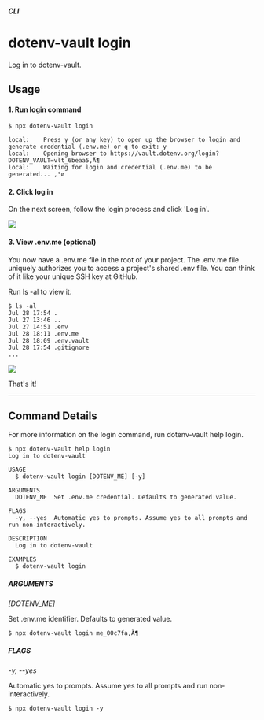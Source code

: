 ##### CLI
# dotenv-vault login

Log in to dotenv-vault.

## Usage

#### 1. Run login command

```
$ npx dotenv-vault login

local:    Press y (or any key) to open up the browser to login and generate credential (.env.me) or q to exit: y
local:    Opening browser to https://vault.dotenv.org/login?DOTENV_VAULT=vlt_6beaa5‚Ä¶
local:    Waiting for login and credential (.env.me) to be generated... ‚°ø
```

#### 2. Click log in

On the next screen, follow the login process and click 'Log in'.

![](/assets/img/cloudinary/dotenv-vault-login-2_vdb9sq.png)

#### 3. View .env.me (optional)

You now have a .env.me file in the root of your project. The .env.me file uniquely authorizes you to access a project's shared .env file. You can think of it like your unique SSH key at GitHub.

Run ls -al to view it.

```
$ ls -al
Jul 28 17:54 .
Jul 27 13:46 ..
Jul 27 14:51 .env
Jul 28 18:11 .env.me
Jul 28 18:09 .env.vault
Jul 28 17:54 .gitignore
...
```
![](/assets/img/cloudinary/dotenv-me_bsffi2.png)

That's it!

---

## Command Details

For more information on the login command, run dotenv-vault help login.

```
$ npx dotenv-vault help login
Log in to dotenv-vault

USAGE
  $ dotenv-vault login [DOTENV_ME] [-y]

ARGUMENTS
  DOTENV_ME  Set .env.me credential. Defaults to generated value.

FLAGS
  -y, --yes  Automatic yes to prompts. Assume yes to all prompts and run non-interactively.

DESCRIPTION
  Log in to dotenv-vault

EXAMPLES
  $ dotenv-vault login
```

##### ARGUMENTS

*[DOTENV_ME]*

Set .env.me identifier. Defaults to generated value.

```
$ npx dotenv-vault login me_00c7fa‚Ä¶
```

##### FLAGS

*-y, --yes*

Automatic yes to prompts. Assume yes to all prompts and run non-interactively.

```
$ npx dotenv-vault login -y
```
